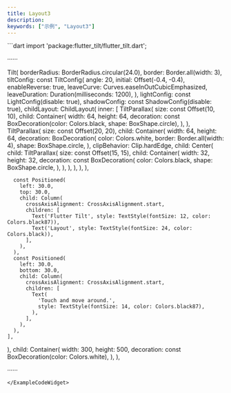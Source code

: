 ```yaml
---
title: Layout3
description:
keywords: ["示例", "Layout3"]
---
```


<ExampleCodeWidget name="Layout3Demo" height={1150} previewText="预览" codeText="代码">
```dart
import 'package:flutter_tilt/flutter_tilt.dart';

······

Tilt(
  borderRadius: BorderRadius.circular(24.0),
  border: Border.all(width: 3),
  tiltConfig: const TiltConfig(
    angle: 20,
    initial: Offset(-0.4, -0.4),
    enableReverse: true,
    leaveCurve: Curves.easeInOutCubicEmphasized,
    leaveDuration: Duration(milliseconds: 1200),
  ),
  lightConfig: const LightConfig(disable: true),
  shadowConfig: const ShadowConfig(disable: true),
  childLayout: ChildLayout(
    inner: [
      TiltParallax(
        size: const Offset(10, 10),
        child: Container(
          width: 64,
          height: 64,
          decoration: const BoxDecoration(color: Colors.black, shape: BoxShape.circle),
        ),
      ),
      TiltParallax(
        size: const Offset(20, 20),
        child: Container(
          width: 64,
          height: 64,
          decoration: BoxDecoration(
            color: Colors.white,
            border: Border.all(width: 4),
            shape: BoxShape.circle,
          ),
          clipBehavior: Clip.hardEdge,
          child: Center(
            child: TiltParallax(
              size: const Offset(15, 15),
              child: Container(
                width: 32,
                height: 32,
                decoration: const BoxDecoration(
                  color: Colors.black,
                  shape: BoxShape.circle,
                ),
              ),
            ),
          ),
        ),
      ),

      const Positioned(
        left: 30.0,
        top: 30.0,
        child: Column(
          crossAxisAlignment: CrossAxisAlignment.start,
          children: [
            Text('Flutter Tilt', style: TextStyle(fontSize: 12, color: Colors.black87)),
            Text('Layout', style: TextStyle(fontSize: 24, color: Colors.black)),
          ],
        ),
      ),
      const Positioned(
        left: 30.0,
        bottom: 30.0,
        child: Column(
          crossAxisAlignment: CrossAxisAlignment.start,
          children: [
            Text(
              'Touch and move around.',
              style: TextStyle(fontSize: 14, color: Colors.black87),
            ),
          ],
        ),
      ),
    ],
  ),
  child: Container(
    width: 300,
    height: 500,
    decoration: const BoxDecoration(color: Colors.white),
  ),
),

······
```
</ExampleCodeWidget>
